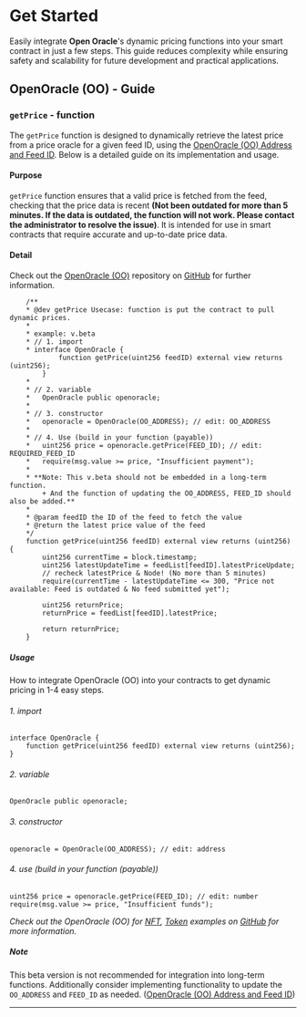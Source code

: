 # Get Started
Easily integrate **Open Oracle**'s dynamic pricing functions into your smart contract in just a few steps. This guide reduces complexity while ensuring safety and scalability for future development and practical applications.

## OpenOracle (OO) - Guide

### `getPrice` - function
The `getPrice` function is designed to dynamically retrieve the latest price from a price oracle for a given feed ID, using the [OpenOracle (OO) Address and Feed ID](/docs/address-feedid). Below is a detailed guide on its implementation and usage.

#### Purpose
`getPrice` function ensures that a valid price is fetched from the feed, checking that the price data is recent **(Not been outdated for more than 5 minutes. If the data is outdated, the function will not work. Please contact the administrator to resolve the issue)**. It is intended for use in smart contracts that require accurate and up-to-date price data.

#### Detail
Check out the [OpenOracle (OO)](/docs/smartcontract/openoracle) repository on [GitHub](https://github.com/nidz-the-fact/open-oracle) for further information.

```solidity 
    /**
    * @dev getPrice Usecase: function is put the contract to pull dynamic prices.
    *
    * example: v.beta
    * // 1. import
    * interface OpenOracle {
            function getPrice(uint256 feedID) external view returns (uint256);
        }
    *
    * // 2. variable
    *   OpenOracle public openoracle;
    * 
    * // 3. constructor
    *   openoracle = OpenOracle(OO_ADDRESS); // edit: OO_ADDRESS
    *
    * // 4. Use (build in your function (payable))
    *   uint256 price = openoracle.getPrice(FEED_ID); // edit: REQUIRED_FEED_ID
    *   require(msg.value >= price, "Insufficient payment");
    *
    * **Note: This v.beta should not be embedded in a long-term function. 
        + And the function of updating the OO_ADDRESS, FEED_ID should also be added.**
    * 
    * @param feedID the ID of the feed to fetch the value
    * @return the latest price value of the feed
    */
    function getPrice(uint256 feedID) external view returns (uint256) {
        uint256 currentTime = block.timestamp;
        uint256 latestUpdateTime = feedList[feedID].latestPriceUpdate;
        // recheck latestPrice & Node! (No more than 5 minutes)
        require(currentTime - latestUpdateTime <= 300, "Price not available: Feed is outdated & No feed submitted yet");
    
        uint256 returnPrice;
        returnPrice = feedList[feedID].latestPrice;

        return returnPrice;
    }
```

##### Usage
How to integrate OpenOracle (OO) into your contracts to get dynamic pricing in 1-4 easy steps. <br/>
###### 1. import <br/>
```solidity
interface OpenOracle {
    function getPrice(uint256 feedID) external view returns (uint256);
}
```
###### 2. variable <br/>
```solidity
OpenOracle public openoracle;
```
###### 3. constructor <br/>
```solidity
openoracle = OpenOracle(OO_ADDRESS); // edit: address
```
###### 4. use (build in your function (payable))
```solidity
uint256 price = openoracle.getPrice(FEED_ID); // edit: number
require(msg.value >= price, "Insufficient funds");
```

*Check out the OpenOracle (OO) for [NFT](/docs/smartcontract/examples/nft), [Token](/docs/smartcontract/examples/token) examples on [GitHub](https://github.com/nidz-the-fact/open-oracle) for more information.*

##### Note
This beta version is not recommended for integration into long-term functions. Additionally consider implementing functionality to update the `OO_ADDRESS` and `FEED_ID` as needed. ([OpenOracle (OO) Address and Feed ID](/docs/address-feedid))

---

